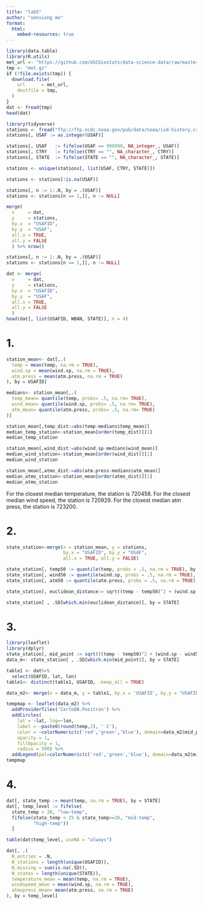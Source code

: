 ```yaml
---
title: "lab5"
author: "senxiong mo"
format:
  html:
    embed-resources: true
---
```

```r
library(data.table)
library(R.utils)
met_url <- "https://github.com/USCbiostats/data-science-data/raw/master/02_met/met_all.gz"
tmp <- "met.gz"
if (!file.exists(tmp)) {
  download.file(
    url      = met_url,
    destfile = tmp,
  )
}
dat <- fread(tmp)
head(dat)
```

```r
library(tidyverse)
stations <- fread("ftp://ftp.ncdc.noaa.gov/pub/data/noaa/isd-history.csv")
stations[, USAF := as.integer(USAF)]

stations[, USAF   := fifelse(USAF == 999999, NA_integer_, USAF)]
stations[, CTRY   := fifelse(CTRY == "", NA_character_, CTRY)]
stations[, STATE  := fifelse(STATE == "", NA_character_, STATE)]

stations <- unique(stations[, list(USAF, CTRY, STATE)])

stations <- stations[!is.na(USAF)]

stations[, n := 1:.N, by = .(USAF)]
stations <- stations[n == 1,][, n := NULL]
```
```r
merge(
  x     = dat,      
  y     = stations, 
  by.x  = "USAFID",
  by.y  = "USAF", 
  all.x = TRUE,      
  all.y = FALSE
  ) %>% nrow()

stations[, n := 1:.N, by = .(USAF)]
stations <- stations[n == 1,][, n := NULL]

dat <- merge(
  x     = dat,      
  y     = stations, 
  by.x  = "USAFID",
  by.y  = "USAF", 
  all.x = TRUE,      
  all.y = FALSE
  )
head(dat[, list(USAFID, WBAN, STATE)], n = 4)
```
# 1.
```r
station_mean<- dat[,.(
  temp = mean(temp, na.rm = TRUE),
  wind.sp = mean(wind.sp, na.rm = TRUE),
  atm.press = mean(atm.press, na.rm = TRUE)
), by = USAFID]

medians<- station_mean[,.(
  temp_mean= quantile(temp, probs= .5, na.rm= TRUE),
  wind_mean= quantile(wind.sp, probs= .5, na.rm= TRUE),
  atm_mean= quantile(atm.press, probs= .5, na.rm= TRUE)
)]
```

```r
station_mean[,temp_dist:=abs(temp-medians$temp_mean)]
median_temp_station<-station_mean[order(temp_dist)][1]
median_temp_station

station_mean[,wind_dist:=abs(wind.sp-medians$wind_mean)]
median_wind_station<-station_mean[order(wind_dist)][1]
median_wind_station

station_mean[,atmo_dist:=abs(atm.press-medians$atm_mean)]
median_atmo_station<-station_mean[order(atmo_dist)][1]
median_atmo_station
```

For the closest median temperature, the station is 720458. For the closest median wind speed, the station is 720929.  For the closest median atm press, the station is 723200.

# 2.
```r
state_station<-merge(x = station_mean, y = stations,
                     by.x = "USAFID", by.y = "USAF",
                     all.x = TRUE, all.y = FALSE)

state_station[, temp50 := quantile(temp, probs = .5, na.rm = TRUE), by = STATE]
state_station[, wind50 := quantile(wind.sp, probs = .5, na.rm = TRUE), by = STATE]
state_station[, atm50 := quantile(atm.press, probs = .5, na.rm = TRUE), by = STATE]

state_station[, euclidean_distance:= sqrt((temp - temp50)^2 + (wind.sp - wind50)^2)]

state_station[ , .SD[which.min(euclidean_distance)], by = STATE]
```

# 3.
```r
library(leaflet)
library(dplyr)
state_station[, mid_point := sqrt(((temp - temp50)^2 + (wind.sp - wind50)^2) / 2 )]
data_m<- state_station[ , .SD[which.min(mid_point)], by = STATE]

table1 <- dat%>%
  select(USAFID, lat, lon)
table1<- distinct(table1, USAFID, .keep_all = TRUE)

data_m2<- merge(x = data_m, y = table1, by.x = 'USAFID', by.y = "USAFID", all.x = TRUE, all.y = FALSE)

tempmap <- leaflet(data_m2) %>% 
  addProviderTiles('CartoDB.Positron') %>% 
  addCircles(
    lat = ~lat, lng=~lon,
    label = ~paste0(round(temp,2), ' C'), 
    color = ~colorNumeric(c('red','green','blue'), domain=data_m2$mid_point)(mid_point),
    opacity = 1, 
    fillOpacity = 1, 
    radius = 500) %>%
  addLegend(pal=colorNumeric(c('red','green','blue'), domain=data_m2$mid_point), values=data_m2$mid_point,title='Midpoint', opacity=1)
tempmap
```

# 4.
```r
dat[, state_temp := mean(temp, na.rm = TRUE), by = STATE]
dat[, temp_level := fifelse(
  state_temp < 20, "low-temp", 
  fifelse(state_temp < 25 & state_temp>=20, "mid-temp", 
          "high-temp"))
  ]

table(dat$temp_level, useNA = "always")

dat[, .(
  N_entries = .N,
  N_stations = length(unique(USAFID)),
  N_missing = sum(is.na(.SD)),
  N_states = length(unique(STATE)),
  temperature_mean = mean(temp, na.rm = TRUE),
  windspeed_mean = mean(wind.sp, na.rm = TRUE),
  atmopress_mean= mean(atm.press, na.rm = TRUE)
), by = temp_level]
```







